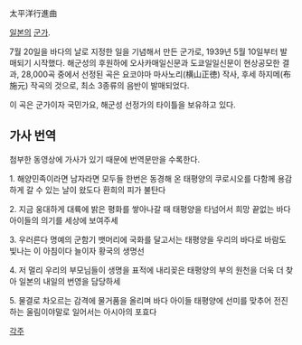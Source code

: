 太平洋行進曲

[[일본]]의 [[군가]].

7월 20일을 바다의 날로 지정한 일을 기념해서 만든 군가로, 1939년 5월 10일부터 발매되기 시작했다. 해군성의 후원하에 오사카매일신문과 도쿄일일신문이 현상공모한 결과, 28,000곡 중에서 선정된 곡은 요코야마 마사노리(横山正徳) 작사, 후세 하지메(布施元) 작곡의 것으로, 최소 3종류의 음반이 발매되었다.

이 곡은 군가이자 국민가요, 해군성 선정가의 타이틀을 보유하고 있다. 

{{{#!html
<object style="height: 390px; width: 480px"><param name="movie" value="http://www.youtube.com/v/UH3gZlewu7o?version=3&feature=player_detailpage"><param name="allowFullScreen" value="true"><param name="allowScriptAccess" value="always"><embed src="http://www.youtube.com/v/UH3gZlewu7o?version=3&feature=player_detailpage" type="application/x-shockwave-flash" allowfullscreen="true" allowScriptAccess="always" width="480" height="390"></object>
}}}

== 가사 번역 ==
첨부한 동영상에 가사가 있기 때문에 번역문만을 수록한다.

1.
해양민족이라면 남자라면
모두들 한번은 동경해 온
태평양의 쿠로시오를
다함께 용감하게 갈 수 있는 날이
왔도다 환희의 피가 불탄다

2.
지금 웅대하게 대륙에
밝은 평화를 쌓아나갈 때
태평양을 타넘어서
희망 끝없는 바다 아이들의
의기를 세상에 보여주세

3.
우러른다 명예의 군함기
뱃머리에 국화를 달고서는
태평양을 우리의 바다로
바람도 빛나는 이 아침이다
늘이자 황국의 생명선

4.
저 멀리 우리의 부모님들이
생명을 표적에 내리꽂은
태평양의 부의 원천을
더욱 더 찾아 일본의
내일의 번영을 담당하세

5. 
물결로 차오르는 감격에
물거품을 올리며 바다 아이들
태평양에 선미를
맞추어 전진하는 울림이야말로
일어서는 아시아의 포효다


[[각주]]
